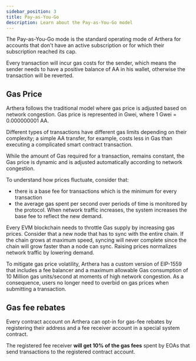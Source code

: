 ```yaml
---
sidebar_position: 3
title: Pay-as-You-Go
description: Learn about the Pay-as-You-Go model
---
```


The Pay-as-You-Go mode is the standard operating mode of Arthera for accounts that don't have an active subscription or for which
their subscription reached its cap.

Every transaction will incur gas costs for the sender, which means the sender needs to have a positive balance of AA in his wallet,
otherwise the transaction will be reverted.

## Gas Price
Arthera follows the traditional model where gas price is adjusted based on network congestion.
Gas price is represented in Gwei, where 1 Gwei = 0.000000001 AA.

Different types of transactions have different gas limits depending on their complexity;
a simple AA transfer, for example, costs less in Gas than executing a complicated smart contract transaction.

While the amount of Gas required for a transaction, remains constant, the Gas price is dynamic and is adjusted automatically
according to network congestion.

To understand how prices fluctuate, consider that:
- there is a base fee for transactions which is the minimum for every transaction
- the average gas spent per second over periods of time is monitored by the protocol. When network traffic increases,
the system increases the base fee to reflect the new demand.

Every EVM blockchain needs to throttle Gas supply by increasing gas prices. Consider that a new node that has to
sync with the entire chain. If the chain grows at maximum speed, syncing will never complete since the chain will
grow faster than a node can sync. Raising prices normalizes network traffic by lowering demand.

To mitigate gas price volatility, Arthera has a custom version of EIP-1559 that includes a fee balancer and
a maximum allowable Gas consumption of 10 Million gas units/second at moments of high network congestion.
As a consequence, users no longer need to overbid on gas prices when submitting a transaction.

## Gas fee rebates
Every contract account on Arthera can opt-in for gas-fee rebates by registering their address and a fee receiver account
in a special system contract.

The registered fee receiver **will get 10% of the gas fees** spent by EOAs that send transactions to the registered contract account.
